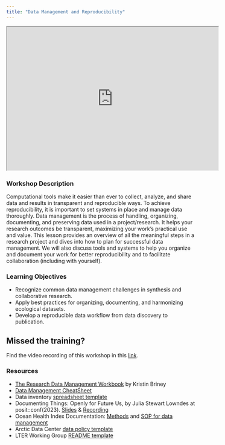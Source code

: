 ```yaml
---
title: "Data Management and Reproducibility"
---
```


<iframe width="560" height="380"src="https://docs.google.com/presentation/d/1LKanKcsnhOHunpeKuoS2__TQQ4wR7Gt2VBH-8qD-PJM/preview"allowfullscreen></iframe>



### Workshop Description {.unnumbered}
Computational tools make it easier than ever to collect, analyze, and share data and results in transparent and reproducible ways. To achieve reproducibility, it is important to set systems in place and manage data thoroughly. Data management is the process of handling, organizing, documenting, and preserving data used in a project/research. It helps your research outcomes be transparent, maximizing your work’s practical use and value. This lesson provides an overview of all the meaningful steps in a research project and dives into how to plan for successful data management. We will also discuss tools and systems to help you organize and document your work for better reproducibility and to facilitate collaboration (including with yourself).


### Learning Objectives{.unnumbered}
-   Recognize common data management challenges in synthesis and collaborative research.
-   Apply best practices for organizing, documenting, and harmonizing ecological datasets.
-   Develop a reproducible data workflow from data discovery to publication.


:::callout-important
## Missed the training?

Find the video recording of this workshop in this [link](https://drive.google.com/file/d/1M2c09WULjgGuHW26740YIMBm0vpriSFC/view?usp=sharing).

:::




### Resources {.unnumbered}

- [The Research Data Management Workbook](https://caltechlibrary.github.io/RDMworkbook/) by Kristin Briney
- [Data Management CheatSheet](https://www.nceas.ucsb.edu/sites/default/files/2025-08/DataManagement_CheatSheet.pdf)
- Data inventory [spreadsheet template](https://docs.google.com/spreadsheets/d/1BP7FBvAum-rJr964i6K7HCFRnl1vcH6r8ejtv7k35WQ/edit?usp=sharing)
- Documenting Things: Openly for Future Us, by Julia Stewart Lowndes at posit::conf(2023). [Slides](https://openscapes.github.io/documenting-things/#/title-slide) & [Recording](https://www.youtube.com/watch?v=OVM5Ok7W1NQ)
- Ocean Health Index Documentation: [Methods](https://oceanhealthindex.org/images/htmls/Supplement.html#1_Introduction_to_the_global_Ocean_Health_Index_(OHI)_assessment) and [SOP for data management](https://ohi-science.org/ohiprep_v2023/Reference/SOP_dataOrganization/dataOrganization_SOP.html)
- Arctic Data Center [data policy template](https://docs.google.com/document/d/16wNpk9vJiWqQQStmaEG66YgawU39hGC8x9KnbUqbyO4/edit#heading=h.gnbwiz3v0o8z)
- LTER Working Group [README template](https://github.com/lter/lterwg-template)





